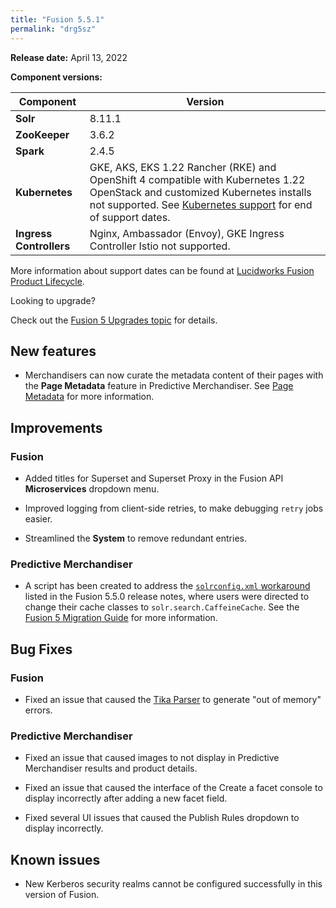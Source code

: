 ```yaml
---
title: "Fusion 5.5.1"
permalink: "drg5sz"
---
```


**Release date:** April 13, 2022

**Component versions:**

| Component | Version |
| --- | --- |
| **Solr** | 8.11.1 |
| **ZooKeeper** | 3.6.2 |
| **Spark** | 2.4.5 |
| **Kubernetes** | GKE, AKS, EKS 1.22  Rancher (RKE) and OpenShift 4 compatible with Kubernetes 1.22  OpenStack and customized Kubernetes installs not supported.  See [Kubernetes support](/policies/7shln5/lucidworks-version-support-lifecycle#kubernetes-support) for end of support dates. |
| **Ingress Controllers** | Nginx, Ambassador (Envoy), GKE Ingress Controller  Istio not supported. |

More information about support dates can be found at [Lucidworks Fusion Product Lifecycle](/policies/7shln5/lucidworks-version-support-lifecycle).

<Tip>
Looking to upgrade?

Check out the [Fusion 5 Upgrades topic](/how-to/upgrade-fusion-5/3svmoc/fusion-5-upgrades) for details.
</Tip>

## New features

* Merchandisers can now curate the metadata content of their pages with the **Page Metadata** feature in Predictive Merchandiser. See [Page Metadata](/fusion/5.5/d9o8jb/page-metadata) for more information.

## Improvements

### Fusion

* Added titles for Superset and Superset Proxy in the Fusion API **Microservices** dropdown menu.

* Improved logging from client-side retries, to make debugging `retry` jobs easier.

* Streamlined the **System** to remove redundant entries.

### Predictive Merchandiser

* A script has been created to address the [`solrconfig.xml` workaround](/fusion/5.5/301ya6/fusion-5-5-0#caffeineworkaround) listed in the Fusion 5.5.0 release notes, where users were directed to change their cache classes to `solr.search.CaffeineCache`. See the [Fusion 5 Migration Guide](https://github.com/lucidworks/fusion-cloud-native/tree/master/migrations#migration-from-fusion-5-4-x-to-5-5-x) for more information.

## Bug Fixes

### Fusion

* Fixed an issue that caused the [Tika Parser](/fusion/5.5/371/apache-tika-parser) to generate "out of memory" errors.

### Predictive Merchandiser

* Fixed an issue that caused images to not display in Predictive Merchandiser results and product details.

* Fixed an issue that caused the interface of the Create a facet console to display incorrectly after adding a new facet field.

* Fixed several UI issues that caused the Publish Rules dropdown to display incorrectly.

## Known issues

* New Kerberos security realms cannot be configured successfully in this version of Fusion.